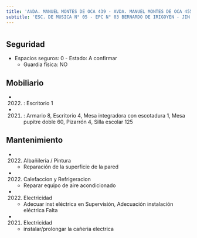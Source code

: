 ```yaml
---
title: 'AVDA. MANUEL MONTES DE OCA 439 - AVDA. MANUEL MONTES DE OCA 455'
subtitle: 'ESC. DE MUSICA N° 05 - EPC N° 03 BERNARDO DE IRIGOYEN - JIN A (EPCJS 03/05°) - Sup Inicial II B A Sup Primaria DE05 - ESC. DE MUSICA N° 05'
---
```


#


## Seguridad

*  Espacios seguros: 0 - Estado: A confirmar 
    + Guardia física: NO





## Mobiliario

*  (2022) : Escritorio 1 

*  (2021) : Armario 8, Escritorio 4, Mesa integradora con escotadura 1, Mesa pupitre doble 60, Pizarrón 4, Silla escolar 125 





## Mantenimiento

*  (2022) Albañileria / Pintura 
    + Reparación de la superficie de la pared

*  (2022) Calefaccion y Refrigeracion 
    + Reparar equipo de aire acondicionado

*  (2022) Electricidad 
    + Adecuar inst eléctrica en Supervisión, Adecuación instalación  eléctrica Falta

*  (2021) Electricidad 
    + instalar/prolongar la cañeria electrica



